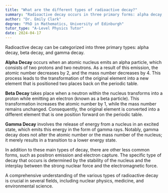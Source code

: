 ```yaml
---
title: "What are the different types of radioactive decay?"
summary: "Radioactive decay occurs in three primary forms: alpha decay, beta decay, and gamma decay, each involving different processes and particles emitted from unstable atomic nuclei."
author: "Dr. Emily Clark"
degree: "PhD in Mathematics, University of Edinburgh"
tutor_type: "A-Level Physics Tutor"
date: 2024-04-17
---
```


Radioactive decay can be categorized into three primary types: alpha decay, beta decay, and gamma decay.

**Alpha Decay** occurs when an atomic nucleus emits an alpha particle, which consists of two protons and two neutrons. As a result of this emission, the atomic number decreases by $2$, and the mass number decreases by $4$. This process leads to the transformation of the original element into a new element that is positioned two places back on the periodic table.

**Beta Decay** takes place when a neutron within the nucleus transforms into a proton while emitting an electron (known as a beta particle). This transformation increases the atomic number by $1$, while the mass number remains unchanged. Consequently, the original element is converted into a different element that is one position forward on the periodic table.

**Gamma Decay** involves the release of energy from a nucleus in an excited state, which emits this energy in the form of gamma rays. Notably, gamma decay does not alter the atomic number or the mass number of the nucleus; it merely results in a transition to a lower energy state.

In addition to these main types of decay, there are other less common forms, such as positron emission and electron capture. The specific type of decay that occurs is determined by the stability of the nucleus and the interplay between the strong nuclear force and the electromagnetic force. 

A comprehensive understanding of the various types of radioactive decay is crucial in several fields, including nuclear physics, medicine, and environmental science.
    